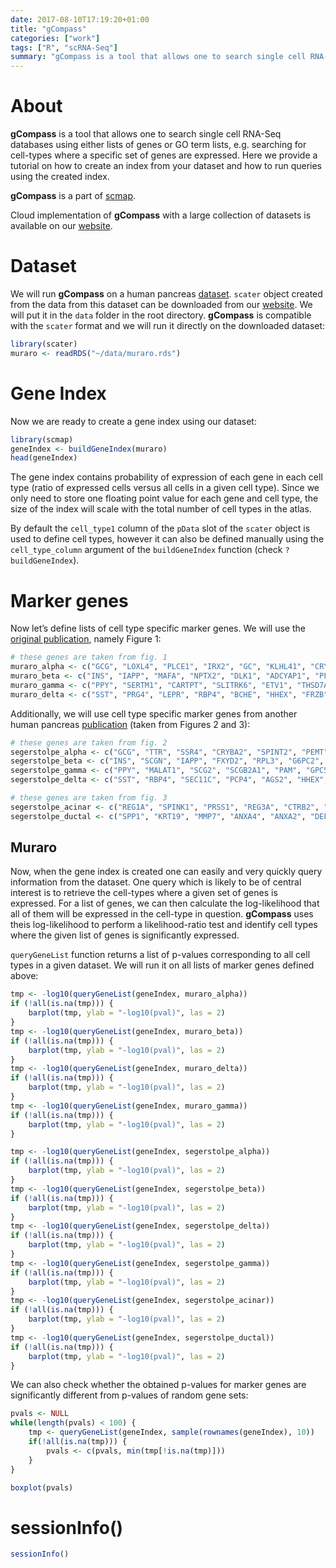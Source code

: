 ```yaml
---
date: 2017-08-10T17:19:20+01:00
title: "gCompass"
categories: ["work"]
tags: ["R", "scRNA-Seq"]
summary: "gCompass is a tool that allows one to search single cell RNA-Seq databases using either lists of genes or GO term lists..."
---
```


# About 

__gCompass__ is a tool that allows one to search single cell RNA-Seq databases using either lists of genes or GO term lists, e.g. searching for cell-types where a specific set of genes are expressed. Here we provide a tutorial on how to create an index from your dataset and how to run queries using the created index.

__gCompass__ is a part of [scmap](https://github.com/hemberg-lab/scmap).

Cloud implementation of __gCompass__ with a large collection of datasets is available on our [website](http://www.hemberg-lab.cloud/gcompass).

# Dataset

We will run __gCompass__ on a human pancreas [dataset](http://dx.doi.org/10.1016/j.cels.2016.09.002). `scater` object created from the data from this dataset can be downloaded from our [website](https://hemberg-lab.github.io/scRNA.seq.datasets/human/pancreas/#muraro). We will put it in the `data` folder in the root directory. __gCompass__ is compatible with the `scater` format and we will run it directly on the downloaded dataset:
```r
library(scater)
muraro <- readRDS("~/data/muraro.rds")
```

# Gene Index

Now we are ready to create a gene index using our dataset:
```r
library(scmap)
geneIndex <- buildGeneIndex(muraro)
head(geneIndex)
```

The gene index contains probability of expression of each gene in each cell type (ratio of expressed cells versus all cells in a given cell type). Since we only need to store one floating point value for each gene and cell type, the size of the index will scale with the total number of cell types in the atlas.

By default the `cell_type1` column of the `pData` slot of the `scater` object is used to define cell types, however it can also be defined manually using the `cell_type_column` argument of the `buildGeneIndex` function (check `?buildGeneIndex`).

# Marker genes

Now let's define lists of cell type specific marker genes. We will use the [original publication](http://dx.doi.org/10.1016/j.cels.2016.09.002), namely Figure 1:
```r
# these genes are taken from fig. 1
muraro_alpha <- c("GCG", "LOXL4", "PLCE1", "IRX2", "GC", "KLHL41", "CRYBA2", "TTR", "TM4SF4", "RGS4")
muraro_beta <- c("INS", "IAPP", "MAFA", "NPTX2", "DLK1", "ADCYAP1", "PFKFB2", "PDX1", "TGFBR3", "SYT13")
muraro_gamma <- c("PPY", "SERTM1", "CARTPT", "SLITRK6", "ETV1", "THSD7A", "AQP3", "ENTPD2", "PTGFR", "CHN2")
muraro_delta <- c("SST", "PRG4", "LEPR", "RBP4", "BCHE", "HHEX", "FRZB", "PCSK1", "RGS2", "GABRG2")
```

Additionally, we will use cell type specific marker genes from another human pancreas [publication](https://hemberg-lab.github.io/scRNA.seq.datasets/human/pancreas/#segerstolpe) (taken from Figures 2 and 3):
```r
# these genes are taken from fig. 2
segerstolpe_alpha <- c("GCG", "TTR", "SSR4", "CRYBA2", "SPINT2", "PEMT", "CHGA", "GPX3", "TMEM176B", "GC", "FKBP2", "PCSK2", "NAA20", "TMEM176A", "ERP29", "DPM3", "TMED3", "CNPY2", "C10orf10", "TUBA1B", "SMIM24", "F10", "FXYD5", "CD46", "SLC22A17")
segerstolpe_beta <- c("INS", "SCGN", "IAPP", "FXYD2", "RPL3", "G6PC2", "HSP90AB1", "PEBP1", "HSPA8", "EIR4A2", "ERO1LB", "SERINC1", "SLC30A8", "FAM159B", "SURF4", "NPTX2", "PFKFB2", "EDARADD", "MEG3", "HOPX", "LMO1", "PDX1", "PTEN", "SH3GL2", "ADCYAP1")
segerstolpe_gamma <- c("PPY", "MALAT1", "SCG2", "SCGB2A1", "PAM", "GPC5-AS1", "STMN2", "PAX6", "MEIS2", "CMTM8", "TTC3", "ARX", "FGFR1", "AKAP9", "ETV1", "PPY2", "NCKAP1", "INPP5F", "PXK", "ID4", "SERTM1", "SLITRK6", "SEMA3E", "APCBEC2", "ABCC9")
segerstolpe_delta <- c("SST", "RBP4", "SEC11C", "PCP4", "AGS2", "HHEX", "TPPP3", "UCP2", "LEPA", "BAIAP3", "MS4A8", "CASR", "PSIP1", "BCHE", "GABRB3", "LY6H", "UNC5B", "EDN3", "OGDHL", "NSG1", "FFAR4", "LINC00643", "LINC01014", "TMEM130", "PRG4")

# these genes are taken from fig. 3
segerstolpe_acinar <- c("REG1A", "SPINK1", "PRSS1", "REG3A", "CTRB2", "SERPINA3", "RNASE1", "IL32", "PRSS3", "REG1B", "PRSS3P2", "CTRB1", "CFB", "GDF15", "MUC1", "C15orf48", "DUOXA2", "AKR1C3", "CPA2", "OLFM4", "GSTA1", "LGALS2", "MGST1", "PDZK1IP1", "SOD2", "RARRES2", "EIF4EBP1", "CXCL17", "RAMP1", "C3", "UBD", "GSTA2", "LDHB", "ANPEP", "SDC4", "LYZ", "ANGPTL4", "IGFBP2", "ALDOB")
segerstolpe_ductal <- c("SPP1", "KRT19", "MMP7", "ANXA4", "ANXA2", "DEFB1", "SERPING1", "ATP5B", "ANXA2P2", "TSPAN8", "CLDN10", "IFITM2", "CTSH", "SERPINA1", "CD59", "SLPI", "S100A16", "CD9", "MIR492", "SERPINA5", "PIGR", "PPAP2C", "CFTR", "S100A13", "AMBP", "CLDN1", "LGALS4", "ANXA3", "ITGB1", "PERP", "LITAF", "LY6E", "CMTM7", "PDLIM3", "WFDC2", "TXNIP", "SLC3A1", "AOP1", "ALDH1A3", "VTCN1")
```

## Muraro

Now, when the gene index is created one can easily and very quickly query information from the dataset. One query which is likely to be of central interest is to retrieve the cell-types where a given set of genes is expressed. For a list of genes, we can then calculate the log-likelihood that all of them will be expressed in the cell-type in question. __gCompass__ uses theis log-likelihood to perform a likelihood-ratio test and identify cell types where the given list of genes is significantly expressed.

`queryGeneList` function returns a list of p-values corresponding to all cell types in a given dataset. We will run it on all lists of marker genes defined above:
```r
tmp <- -log10(queryGeneList(geneIndex, muraro_alpha))
if (!all(is.na(tmp))) {
    barplot(tmp, ylab = "-log10(pval)", las = 2)
}
tmp <- -log10(queryGeneList(geneIndex, muraro_beta))
if (!all(is.na(tmp))) {
    barplot(tmp, ylab = "-log10(pval)", las = 2)
}
tmp <- -log10(queryGeneList(geneIndex, muraro_delta))
if (!all(is.na(tmp))) {
    barplot(tmp, ylab = "-log10(pval)", las = 2)
}
tmp <- -log10(queryGeneList(geneIndex, muraro_gamma))
if (!all(is.na(tmp))) {
    barplot(tmp, ylab = "-log10(pval)", las = 2)
}

tmp <- -log10(queryGeneList(geneIndex, segerstolpe_alpha))
if (!all(is.na(tmp))) {
    barplot(tmp, ylab = "-log10(pval)", las = 2)
}
tmp <- -log10(queryGeneList(geneIndex, segerstolpe_beta))
if (!all(is.na(tmp))) {
    barplot(tmp, ylab = "-log10(pval)", las = 2)
}
tmp <- -log10(queryGeneList(geneIndex, segerstolpe_delta))
if (!all(is.na(tmp))) {
    barplot(tmp, ylab = "-log10(pval)", las = 2)
}
tmp <- -log10(queryGeneList(geneIndex, segerstolpe_gamma))
if (!all(is.na(tmp))) {
    barplot(tmp, ylab = "-log10(pval)", las = 2)
}
tmp <- -log10(queryGeneList(geneIndex, segerstolpe_acinar))
if (!all(is.na(tmp))) {
    barplot(tmp, ylab = "-log10(pval)", las = 2)
}
tmp <- -log10(queryGeneList(geneIndex, segerstolpe_ductal))
if (!all(is.na(tmp))) {
    barplot(tmp, ylab = "-log10(pval)", las = 2)
}
```

We can also check whether the obtained p-values for marker genes are significantly different from p-values of random gene sets:
```r
pvals <- NULL
while(length(pvals) < 100) {
    tmp <- queryGeneList(geneIndex, sample(rownames(geneIndex), 10))
    if(!all(is.na(tmp))) {
        pvals <- c(pvals, min(tmp[!is.na(tmp)]))
    }
}

boxplot(pvals)
```

# sessionInfo()

```r
sessionInfo()
```

